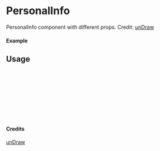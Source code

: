 
<Meta of={PersonalInfo} title="unDraw/PersonalInfo" />

# PersonalInfo

PersonalInfo component with different props.
Credit: [unDraw](https://undraw.co/illustrations)

#### Example

<Canvas of={PersonalInfo.Primary} />

## Usage

```ts
import { PersonalInfo } from "yadl-ui";

const Example = () => {
  return (
      <PersonalInfo />
  );
};

export default Example;
```

#### Credits
[unDraw](https://undraw.co/illustrations)
